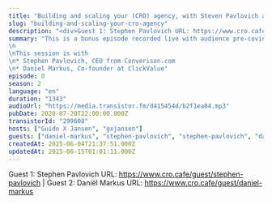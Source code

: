 ```yaml
---
title: "Building and scaling your (CRO) agency, with Steven Pavlovich and Daniël Markus"
slug: "building-and-scaling-your-cro-agency"
description: "<div>Guest 1: Stephen Pavlovich URL: https://www.cro.cafe/guest/stephen-pavlovich | Guest 2: Daniël Markus URL: https://www.cro.cafe/guest/daniel-markus&nbsp;</div>"
summary: "This is a bonus episode recorded live with audience pre-covid-19 at the Conversion Hotel conference in November 2019 on the island of Texel in The Netherlands.\n\nThis session is with\n* Stephen Pavlovich, CEO from Converison.com\n* Daniel Markus, Co-founder at ClickValue"
episode: 0
season: 2
language: "en"
duration: "1343"
audioUrl: "https://media.transistor.fm/d415454d/b2f1ea84.mp3"
pubDate: 2020-07-20T22:00:00.000Z
transistorId: "299608"
hosts: ["Guido X Jansen", "gxjansen"]
guests: ["daniel-markus", "stephen-pavlovich", "stephen-pavlovich", "daniel-markus"]
createdAt: 2025-06-04T21:37:51.000Z
updatedAt: 2025-06-15T01:01:11.000Z
---
```


Guest 1: Stephen Pavlovich URL: https://www.cro.cafe/guest/stephen-pavlovich | Guest 2: Daniël Markus URL: https://www.cro.cafe/guest/daniel-markus
